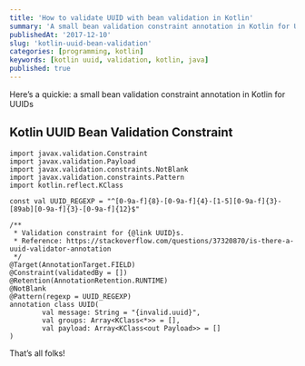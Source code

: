 ```yaml
---
title: 'How to validate UUID with bean validation in Kotlin'
summary: 'A small bean validation constraint annotation in Kotlin for UUIDs'
publishedAt: '2017-12-10'
slug: 'kotlin-uuid-bean-validation'
categories: [programming, kotlin]
keywords: [kotlin uuid, validation, kotlin, java]
published: true
---
```


Here’s a quickie: a small bean validation constraint annotation in Kotlin for UUIDs

## Kotlin UUID Bean Validation Constraint

```
import javax.validation.Constraint
import javax.validation.Payload
import javax.validation.constraints.NotBlank
import javax.validation.constraints.Pattern
import kotlin.reflect.KClass

const val UUID_REGEXP = "^[0-9a-f]{8}-[0-9a-f]{4}-[1-5][0-9a-f]{3}-[89ab][0-9a-f]{3}-[0-9a-f]{12}$"

/**
 * Validation constraint for {@link UUID}s.
 * Reference: https://stackoverflow.com/questions/37320870/is-there-a-uuid-validator-annotation
 */
@Target(AnnotationTarget.FIELD)
@Constraint(validatedBy = [])
@Retention(AnnotationRetention.RUNTIME)
@NotBlank
@Pattern(regexp = UUID_REGEXP)
annotation class UUID(
        val message: String = "{invalid.uuid}",
        val groups: Array<KClass<*>> = [],
        val payload: Array<KClass<out Payload>> = []
)
```

That’s all folks!

<BlogPostSignature />
